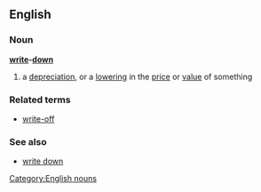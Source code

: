 ==English==
===Noun===
'''[[write]]-[[down]]'''
#a [[depreciation]], or a [[lowering]] in the [[price]] or [[value]] of something
===Related terms===
*[[write-off]]
===See also===
*[[write down]]
[[Category:English nouns]]
